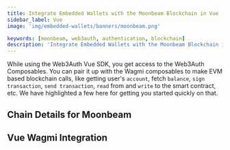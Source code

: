 ```yaml
---
title: Integrate Embedded Wallets with the Moonbeam Blockchain in Vue
sidebar_label: Vue
image: 'img/embedded-wallets/banners/moonbeam.png'

keywords: [moonbeam, web3auth, authentication, blockchain]
description: 'Integrate Embedded Wallets with the Moonbeam Blockchain in Vue | Embedded Wallets'
---
```



While using the Web3Auth Vue SDK, you get access to the Web3Auth Composables. You can pair it up with the Wagmi composables to make EVM based blockchain calls, like getting user's `account`, fetch `balance`, `sign transaction`, `send transaction`, `read` from and `write` to the smart contract, etc. We have highlighted a few here for getting you started quickly on that.

## Chain Details for Moonbeam

<ChainDetailsMoonbeam />

## Vue Wagmi Integration

<VueWagmiIntegration />
